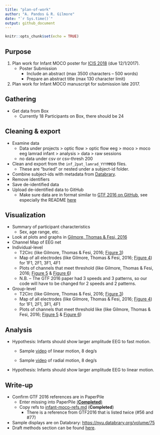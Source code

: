 ```yaml
---
title: "plan-of-work"
author: "A. Pandos & R. Gilmore"
date: "`r Sys.time()`"
output: github_document
---
```


```r
knitr::opts_chunk$set(echo = TRUE)
```

## Purpose

1. Plan work for Infant MOCO poster for [ICIS 2018](https://infantstudies.org/congress-2018/) (due 12/1/2017).
    - Poster Submission
        - Include an abstract (max 3500 characters – 500 words)
         - Prepare an abstract title (max 130 character limit)
2. Plan work for Infant MOCO manuscript for submission late 2017.

## Gathering

- Get data from Box
    - Currently 18 Participants on Box, there should be 24

## Cleaning & export

- Examine data
    + Data under projects > optic flow > optic flow eeg > moco > moco eeg lamrad infant > analysis > data > raw sessions
    - no data under csv or csv-thresh 200
- Clean and export from the `inf_2pat_lamrad_YYYMMDD` files.
    - These are "buried" or nested under a subject-id folder.
- Combine subject-ids with metadata from [Databrary](https://databrary.org/volume/146).
- Remove identifiers
- Save de-identified data
- Upload de-identified data to GitHub
    - Make sure data are in format similar to [GTF 2016 on GitHub](https://github.com/gilmore-lab/gilmore-thomas-fesi-2015), see especially the README [here](https://github.com/gilmore-lab/gilmore-thomas-fesi-2015/tree/master/csv)

## Visualization

-   Summary of participant characteristics
    -   Sex, age range, etc.
-   Look at plots and graphs in [Gilmore, Thomas & Fesi, 2016](http://journals.plos.org/plosone/article?id=10.1371/journal.pone.0157911)
-   Channel Map of EEG net
-   Individual-level 
    -   T2Circ (like Gilmore, Thomas & Fesi, 2016; [Figure 3](http://journals.plos.org/plosone/article/figure?id=10.1371/journal.pone.0157911.g003))
    -   Map of all electrodes (like Gilmore, Thomas & Fesi, 2016; [Figure 4](http://journals.plos.org/plosone/article/figure?id=10.1371/journal.pone.0157911.g004)) for 1F1, 2F1, 3F1, 4F1
    -   Plots of channels that meet threshold (like Gilmore, Thomas & Fesi, 2016; [Figure 5](http://journals.plos.org/plosone/article/figure?id=10.1371/journal.pone.0157911.g005) & [Figure 6](http://journals.plos.org/plosone/article/figure?id=10.1371/journal.pone.0157911.g006))
    -   N.B. -- The GTF 2016 paper had 3 speeds and 3 patterns, so our code will have to be changed for 2 speeds and 2 patterns.
-   Group-level
    -   T2Circ (like Gilmore, Thomas & Fesi, 2016; [Figure 3](http://journals.plos.org/plosone/article/figure?id=10.1371/journal.pone.0157911.g003))
    -   Map of all electrodes (like Gilmore, Thomas & Fesi, 2016; [Figure 4](http://journals.plos.org/plosone/article/figure?id=10.1371/journal.pone.0157911.g004)) for 1F1, 2F1, 3F1, 4F1
    -   Plots of channels that meet threshold like (like Gilmore, Thomas & Fesi, 2016; [Figure 5](http://journals.plos.org/plosone/article/figure?id=10.1371/journal.pone.0157911.g005) & [Figure 6](http://journals.plos.org/plosone/article/figure?id=10.1371/journal.pone.0157911.g006))


## Analysis

- Hypothesis: Infants should show larger amplitude EEG to fast motion.

    - Sample [video](https://nyu.databrary.org/slot/11442/32561,42614/asset/38756/download?inline=true) of linear motion, 8 deg/s
    
    - Sample [video](https://nyu.databrary.org/slot/11442/10642,20695/asset/38752/download?inline=true) of radial motion, 8 deg/s
    

- Hypothesis: Infants should show larger amplitude EEG to linear motion.

## Write-up

* Confirm GTF 2016 references are in PaperPile
     + Enter missing into PaperPile [(**Completed**)](https://paperpile.com/app/label/96331605-5b62-0cd2-a201-73b1c6dd5a96)
    + Copy refs to [infant-moco-refs.md](https://github.com/gilmore-lab/moco/blob/master/infant-moco-refs.md) (**Completed**)
         - There is a reference from GTF2016 that is listed twice (#56 and #77)
* Sample displays are on Databrary: <https://nyu.databrary.org/volume/75>
* Draft methods section can be found [here](moco-inf-2pat-lamrad-manuscript2016.md).

<!-- | Column 1 | Column 2 | -->
<!-- |----------|----------| -->
<!-- | value 1  | value 2  | -->
<!-- | value 3  | "hey"    | -->
<!-- || not blank          | -->